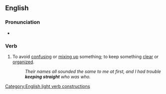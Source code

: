 ==English==

===Pronunciation===
* {{audio|en|En-au-keep straight.ogg|Audio (AU)}}

===Verb===
{{en-verb|keep<,,kept> straight}}

# {{lb|en|idiomatic}} To avoid [[confusing]] or [[mix up|mixing up]] something; to keep something [[clear]] or [[organized]].
#: ''Their names all sounded the same to me at first, and I had trouble '''keeping straight''' who was who.''
[[Category:English light verb constructions]]
